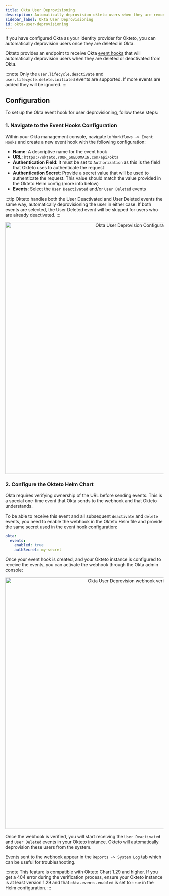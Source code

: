 ```yaml
---
title: Okta User Deprovisioning
description: Automatically deprovision okteto users when they are removed from Okta
sidebar_label: Okta User Deprovisioning
id: okta-user-deprovisioning
---
```



If you have configured Okta as your identity provider for Okteto, you can automatically deprovision users once they are deleted in Okta.

Okteto provides an endpoint to receive Okta [event hooks](https://help.okta.com/en-us/content/topics/automation-hooks/event-hooks-main.htm) that will automatically deprovision users when they are deleted or deactivated from Okta.

:::note
Only the `user.lifecycle.deactivate` and `user.lifecycle.delete.initiated` events are supported. If more events are added they will be ignored.
:::

## Configuration

To set up the Okta event hook for user deprovisioning, follow these steps:

### 1.	Navigate to the Event Hooks Configuration

Within your Okta management console, navigate to `Workflows -> Event Hooks` and create a new event hook with the following configuration:

- **Name**: A descriptive name for the event hook
- **URL**: `https://okteto.YOUR_SUBDOMAIN.com/api/okta`
- **Authentication Field**: It must be set to `Authorization` as this is the field that Okteto uses to authenticate the request
- **Authentication Secret**: Provide a secret value that will be used to authenticate the request. This value should match the value provided in the Okteto Helm config (more info below)
- **Events**: Select the `User Deactivated` and/or `User Deleted` events

:::tip
Okteto handles both the User Deactivated and User Deleted events the same way, automatically deprovisioning the user in either case. If both events are selected, the User Deleted event will be skipped for users who are already deactivated.
:::

<p align="center">
  <Image
    src={require("@site/static/img/okta-user-deprovision.png").default}
    alt="Okta User Deprovision Configuration"
     width="800"
  />
</p>

### 2. Configure the Okteto Helm Chart

Okta requires verifying ownership of the URL before sending events. This is a special one-time event that Okta sends to the webhook and that Okteto understands.

To be able to receive this event and all subsequent `deactivate` and `delete` events, you need to enable the webhook in the Okteto Helm file and provide the same secret used in the event hook configuration:

```yaml
okta:
  events:
    enabled: true
    authSecret: my-secret
```

Once your event hook is created, and your Okteto instance is configured to receive the events, you can activate the webhook through the Okta admin console:


<p align="center">
  <Image
    src={require("@site/static/img/okta-user-deprovision-verify.png").default}
    alt="Okta User Deprovision webhook verification"
     width="800"
  />
</p>


Once the webhook is verified, you will start receiving the `User Deactivated` and `User Deleted` events in your Okteto instance. Okteto will automatically deprovision these users from the system.

Events sent to the webhook appear in the `Reports -> System Log` tab which can be useful for troubleshooting.

:::note
This feature is compatible with Okteto Chart 1.29 and higher.
If you get a 404 error during the verification process, ensure your Okteto instance is at least version 1.29 and that `okta.events.enabled` is set to `true` in the Helm configuration.
:::


